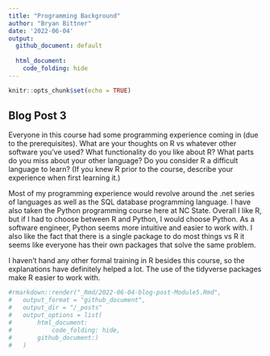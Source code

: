 ```yaml
---
title: "Programming Background"
author: "Bryan Bittner"
date: '2022-06-04'
output: 
  github_document: default
   
  html_document:
    code_folding: hide
---
```


```r
knitr::opts_chunk$set(echo = TRUE)
```

## Blog Post 3

Everyone in this course had some programming experience coming in (due to the prerequisites).  What are your thoughts on R vs whatever other software you've used? What functionality do you like about R?  What parts do you miss about your other language?  Do you consider R a difficult language to learn? (If you knew R prior to the course, describe your experience when first learning it.)

Most of my programming experience would revolve around the .net series of languages as well as the SQL database programming language. I have also taken the Python programming course here at NC State. Overall I like R, but if I had to choose between R and Python, I would choose Python. As a software engineer, Python seems more intuitive and easier to work with. I also like the fact that there is a single package to do most things vs R it seems like everyone has their own packages that solve the same problem. 

I haven't hand any other formal training in R besides this course, so the explanations have definitely helped a lot. The use of the tidyverse packages make R easier to work with.

```r
#rmarkdown::render("_Rmd/2022-06-04-blog-post-Module5.Rmd", 
#	output_format = "github_document", 
#	output_dir = "/_posts"
#	output_options = list(
#		html_document:
#			code_folding: hide,
#		github_document:)
#	)
```

